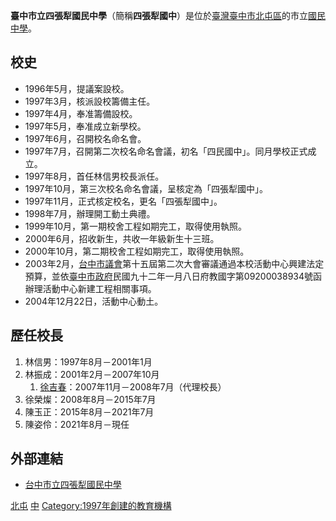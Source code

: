 {{unreferenced|time=2018-12-09T17:46:01+00:00}}
{{Infobox School
|name           = 臺中市立四張犁國民中學
|other_name     = Taichung Municipal <br>Ssu-Chang-Li Junior High School 
|image          =
| motto         = 
|established    = 1997年7月
|type           = 市立國民中學
|affiliation    = [[臺中市政府|臺中市政府]]
|district       = {{TWN}}[[臺中市|臺中市]]
|grades         = 國一至國三
|principal      = 陳姿伶
|staff          = 
|free_label    = 
|free_text     = 
|location       = (40679)台中市北屯區[[后庄路|后庄路]]699號
|website        = http://www.scljh.tc.edu.tw/
}}

'''臺中市立四張犁國民中學'''（簡稱'''四張犁國中'''）是位於[[臺灣|臺灣]][[臺中市|臺中市]][[北屯區|北屯區]]的市立[[國民中學|國民中學]]。

==校史==
*1996年5月，提議案設校。
*1997年3月，核派設校籌備主任。
*1997年4月，奉准籌備設校。
*1997年5月，奉准成立新學校。
*1997年6月，召開校名命名會。
*1997年7月，召開第二次校名命名會議，初名「四民國中」。同月學校正式成立。
*1997年8月，首任林信男校長派任。
*1997年10月，第三次校名命名會議，呈核定為「四張犁國中」。
*1997年11月，正式核定校名，更名「四張犁國中」。
*1998年7月，辦理開工動土典禮。
*1999年10月，第一期校舍工程如期完工，取得使用執照。
*2000年6月，招收新生，共收一年級新生十三班。
*2000年10月，第二期校舍工程如期完工，取得使用執照。
*2003年2月，[[台中市議會|台中市議會]]第十五屆第二次大會審議通過本校活動中心興建法定預算，並依[[臺中市政府|臺中市政府]]民國九十二年一月八日府教國字第09200038934號函辦理活動中心新建工程相關事項。
*2004年12月22日，活動中心動土。

==歷任校長==
#林信男：1997年8月－2001年1月
#林振成：2001年2月－2007年10月
##[[徐吉春|徐吉春]]：2007年11月－2008年7月（代理校長）
#徐榮燦：2008年8月－2015年7月
#陳玉正：2015年8月－2021年7月
#陳姿伶：2021年8月－現任

==外部連結==
*[http://www.scljh.tc.edu.tw/ 台中市立四張犁國民中學 ] {{Wayback|url=http://www.scljh.tc.edu.tw/ |date=20110721065130 }}

{{臺中市國民中小學}}

[[Category:臺中市立國民中學|北屯]]
[[Category:北屯區學校|中]]
[[Category:1997年創建的教育機構|Category:1997年創建的教育機構]]